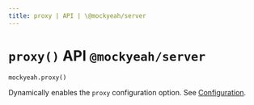 ```yaml
---
title: proxy | API | \@mockyeah/server
---
```


# `proxy()` API `@mockyeah/server`

`mockyeah.proxy()`

Dynamically enables the `proxy` configuration option. See [Configuration](../Configuration).

